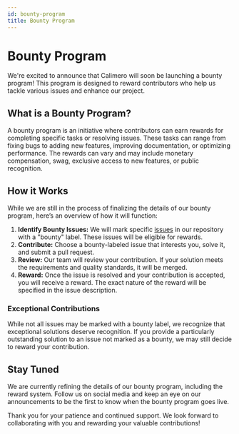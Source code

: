 ```yaml
---
id: bounty-program
title: Bounty Program
---
```


# Bounty Program

We're excited to announce that Calimero will soon be launching a bounty program! This program is designed to reward contributors who help us tackle various issues and enhance our project.

## What is a Bounty Program?

A bounty program is an initiative where contributors can earn rewards for completing specific tasks or resolving issues. These tasks can range from fixing bugs to adding new features, improving documentation, or optimizing performance. The rewards can vary and may include monetary compensation, swag, exclusive access to new features, or public recognition.

## How it Works

While we are still in the process of finalizing the details of our bounty program, here’s an overview of how it will function:

1. **Identify Bounty Issues:** We will mark specific [issues](https://github.com/calimero-network/core/issues) in our repository with a "bounty" label. These issues will be eligible for rewards.
2. **Contribute:** Choose a bounty-labeled issue that interests you, solve it, and submit a pull request.
3. **Review:** Our team will review your contribution. If your solution meets the requirements and quality standards, it will be merged.
4. **Reward:** Once the issue is resolved and your contribution is accepted, you will receive a reward. The exact nature of the reward will be specified in the issue description.

### Exceptional Contributions

While not all issues may be marked with a bounty label, we recognize that exceptional solutions deserve recognition. If you provide a particularly outstanding solution to an issue not marked as a bounty, we may still decide to reward your contribution.


## Stay Tuned

We are currently refining the details of our bounty program, including the reward system. Follow us on social media and keep an eye on our announcements to be the first to know when the bounty program goes live.

Thank you for your patience and continued support. We look forward to collaborating with you and rewarding your valuable contributions!